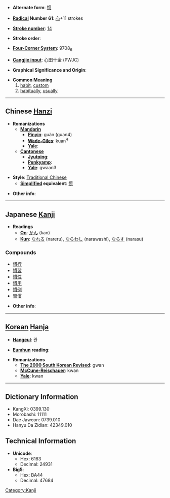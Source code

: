 * '''Alternate form''': [[惯]]

* '''[[Wiktionary:Chinese radical index| Radical]] Number 61''': [[Wiktionary:Chinese radical index 心|心]]+11 strokes

* '''[[Wiktionary:Chinese total strokes index|Stroke number]]''': [[Wiktionary:Chinese total strokes index 14|14]]

* '''Stroke order''': 

* '''[[Wiktionary:Chinese four corner index|Four-Corner System]]''': 9708<sub>6</sub>

* '''[[Wiktionary:Chinese Cangjie index|Cangjie input]]''': 心田十金 (PWJC)

* '''Graphical Significance and Origin''': 

* '''Common Meaning'''
*# [[habit]], [[custom]]
*# [[habitually]], [[usually]]

----

== Chinese [[Hanzi]] ==

* '''Romanizations'''
** '''[[Mandarin]]'''
*** '''[[Pinyin]]''': guàn (guan4)
*** '''[[Wade-Giles]]''': kuan<sup>4</sup>
*** '''[[Yale]]''': 
** '''[[Cantonese]]'''
*** '''[[Jyutping]]''':
*** '''[[Penkyamp]]''': 
*** '''[[Yale]]''': gwaan3

* '''Style''': [[Traditional Chinese]] 
** '''[[Simplified Chinese|Simplified]] equivalent''': [[惯]]

* '''Other info''': 

----

== Japanese [[Kanji]] ==

* '''Readings'''
** '''[[On]]''': [[かん]] (kan)
** '''[[Kun]]''': [[なれる]] (nareru), [[ならわし]] (narawashi), [[ならす]] (narasu)

=== Compounds ===
*[[慣行]]
*[[慣習]]
*[[慣性]]
*[[慣用]]
*[[慣例]]
*[[習慣]]

* '''Other info''':  

----

== [[Korean]] [[Hanja]] ==

* '''[[Hangeul]]''': 관

* '''[[Eumhun]] reading''': 

* '''Romanizations'''
** '''[[The 2000 South Korean Revised Romanization|The 2000 South Korean Revised]]''': gwan
** '''[[McCune-Reischauer]]''': kwan
** '''[[Yale]]''': kwan

----

== Dictionary Information ==

* KangXi: 0399.130
* Morobashi: 11111
* Dae Jaweon: 0739.010
* Hanyu Da Zidian: 42349.010

== Technical Information ==

* '''Unicode''':
** Hex: 6163
** Decimal: 24931
* '''Big5''':
** Hex: BA44
** Decimal: 47684


[[Category:Kanji]]